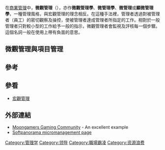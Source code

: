 {{dablink|本条目介绍一种管理形式，关于策略游戏的内容，详见'''[[微操作|微操作]]'''。}}
在[[商業管理|商業管理]]中，'''微觀管理'''（{{lang-en|Micromanagement}}），亦作'''微觀管理學'''、'''微管理學'''、'''微管理'''或'''顯微管理學'''，一種管理風格，與宏觀管理的理念相反。在這種手法裡，管理者透過對被管理者（員工）的密切觀察及操控，使被管理者達成管理者所指定的工作。相對於一般管理者只對較小型的工作給予一般的指示，微觀管理者會監視及評核每一個步驟。這個名詞一般在使用上帶有負面的意思。

== 微觀管理與項目管理 ==

== 參考 ==
<references />

== 參看 ==
* [[宏觀管理|宏觀管理]]

== 外部連結 ==
*[http://www.moongamers.com Moongamers Gaming Community] {{Wayback|url=http://www.moongamers.com/ |date=20090215005348 }} - An excellent example
*[http://www.softpanorama.org/Social/Toxic_managers/micromanagers.shtml Softpanorama  micromanagement page] {{Wayback|url=http://www.softpanorama.org/Social/Toxic_managers/micromanagers.shtml |date=20210225102941 }}

{{管理學|state=autocollapse}}
[[Category:管理学|Category:管理学]]
[[Category:领导|Category:领导]]
[[Category:職場霸凌|Category:職場霸凌]]
[[Category:资源浪费|Category:资源浪费]]